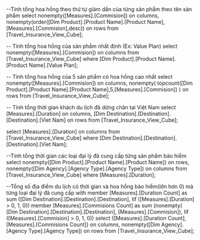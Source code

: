 ﻿--Tính tổng hoa hồng theo thứ tự giảm dần của từng sản phẩm theo tên sản phẩm
select nonempty([Measures].[Commision]) on columns,
	   nonempty(order([Dim Product].[Product Name].[Product Name],[Measures].[Commision],desc)) on rows
from [Travel_Insurance_View_Cube];

-- Tính tổng hoa hồng của sản phẩm nhất định (Ex: Value Plan)
select nonempty([Measures].[Commision]) on columns
from [Travel_Insurance_View_Cube]
where [Dim Product].[Product Name].[Product Name].[Value Plan];

-- Tính tổng hoa hồng của 5 sản phẩm có hoa hồng cao nhất
select nonempty([Measures].[Commision]) on columns,
	   nonempty(
		topcount([Dim Product].[Product Name].[Product Name],5,[Measures].[Commision])
		) on rows
from [Travel_Insurance_View_Cube];


-- Tính tổng thời gian khách du lịch đã dừng chân tại Việt Nam
select [Measures].[Duration] on columns,
	   [Dim Destination].[Destination].[Destination].[Viet Nam] on rows
from [Travel_Insurance_View_Cube];

select [Measures].[Duration] on columns
from [Travel_Insurance_View_Cube]
where [Dim Destination].[Destination].[Destination].[Viet Nam];

--Tính tổng thời gian các loại đại lý đã cung cấp từng sản phẩm bảo hiểm
select nonempty([Dim Product].[Product Name].[Product Name]) on rows,
	   nonempty([Dim Agency].[Agency Type].[Agency Type]) on columns
from [Travel_Insurance_View_Cube]
where [Measures].[Duration];

--Tổng số địa điểm du lịch có thời gian và hoa hồng bảo hiểm(lớn hơn 0) mà từng loại đại lý đã cung cấp
with
member [Measures].[Duration Count] as
	sum
	([Dim Destination].[Destination].[Destination],
	Iif
	([Measures].[Duration] > 0, 1, 0))
member [Measures].[Commisions Count] as
	sum
	(nonempty(
		[Dim Destination].[Destination].[Destination],
		[Measures].[Commision]),
	Iif
	([Measures].[Commision] > 0, 1, 0))
select {[Measures].[Duration Count], [Measures].[Commisions Count]} on columns,
	   nonempty([Dim Agency].[Agency Type].[Agency Type]) on rows
from [Travel_Insurance_View_Cube];
